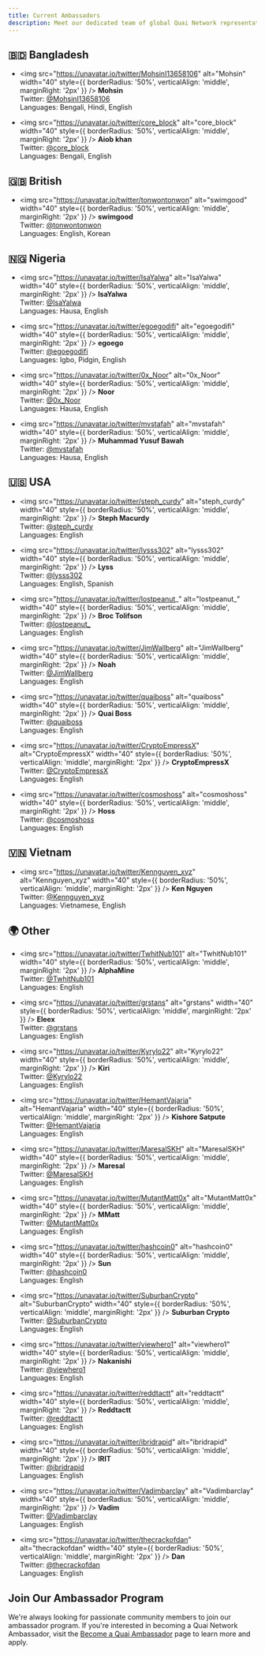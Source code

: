 ```yaml
---
title: Current Ambassadors
description: Meet our dedicated team of global Quai Network representatives.
---
```


## 🇧🇩 Bangladesh
- <img src="https://unavatar.io/twitter/MohsinI13658106" alt="Mohsin" width="40" style={{ borderRadius: '50%', verticalAlign: 'middle', marginRight: '2px' }} /> **Mohsin**  
  Twitter: [@MohsinI13658106](https://twitter.com/MohsinI13658106)  
  Languages: Bengali, Hindi, English

- <img src="https://unavatar.io/twitter/core_block" alt="core_block" width="40" style={{ borderRadius: '50%', verticalAlign: 'middle', marginRight: '2px' }} /> **Aiob khan**  
  Twitter: [@core_block](https://twitter.com/core_block)  
  Languages: Bengali, English  

## 🇬🇧 British
- <img src="https://unavatar.io/twitter/tonwontonwon" alt="swimgood" width="40" style={{ borderRadius: '50%', verticalAlign: 'middle', marginRight: '2px' }} /> **swimgood**  
  Twitter: [@tonwontonwon](https://twitter.com/tonwontonwon)  
  Languages: English, Korean

## 🇳🇬 Nigeria
- <img src="https://unavatar.io/twitter/IsaYalwa" alt="IsaYalwa" width="40" style={{ borderRadius: '50%', verticalAlign: 'middle', marginRight: '2px' }} /> **IsaYalwa**  
  Twitter: [@IsaYalwa](https://twitter.com/IsaYalwa)  
  Languages: Hausa, English

- <img src="https://unavatar.io/twitter/egoegodifi" alt="egoegodifi" width="40" style={{ borderRadius: '50%', verticalAlign: 'middle', marginRight: '2px' }} /> **egoego**  
  Twitter: [@egoegodifi](https://twitter.com/egoegodifi)  
  Languages: Igbo, Pidgin, English

- <img src="https://unavatar.io/twitter/0x_Noor" alt="0x_Noor" width="40" style={{ borderRadius: '50%', verticalAlign: 'middle', marginRight: '2px' }} /> **Noor**  
  Twitter: [@0x_Noor](https://twitter.com/0x_Noor)  
  Languages: Hausa, English

- <img src="https://unavatar.io/twitter/mvstafah" alt="mvstafah" width="40" style={{ borderRadius: '50%', verticalAlign: 'middle', marginRight: '2px' }} /> **Muhammad Yusuf Bawah**  
  Twitter: [@mvstafah](https://twitter.com/mvstafah)  
  Languages: Hausa, English

## 🇺🇸 USA
- <img src="https://unavatar.io/twitter/steph_curdy" alt="steph_curdy" width="40" style={{ borderRadius: '50%', verticalAlign: 'middle', marginRight: '2px' }} /> **Steph Macurdy**  
  Twitter: [@steph_curdy](https://twitter.com/steph_curdy)  
  Languages: English

- <img src="https://unavatar.io/twitter/lysss302" alt="lysss302" width="40" style={{ borderRadius: '50%', verticalAlign: 'middle', marginRight: '2px' }} /> **Lyss**  
  Twitter: [@lysss302](https://twitter.com/lysss302)  
  Languages: English, Spanish

- <img src="https://unavatar.io/twitter/lostpeanut_" alt="lostpeanut_" width="40" style={{ borderRadius: '50%', verticalAlign: 'middle', marginRight: '2px' }} /> **Broc Tolifson**  
  Twitter: [@lostpeanut_](https://twitter.com/lostpeanut_)  
  Languages: English

- <img src="https://unavatar.io/twitter/JimWallberg" alt="JimWallberg" width="40" style={{ borderRadius: '50%', verticalAlign: 'middle', marginRight: '2px' }} /> **Noah**    
  Twitter: [@JimWallberg](https://twitter.com/JimWallberg)  
  Languages: English

- <img src="https://unavatar.io/twitter/quaiboss" alt="quaiboss" width="40" style={{ borderRadius: '50%', verticalAlign: 'middle', marginRight: '2px' }} /> **Quai Boss**    
  Twitter: [@quaiboss](https://twitter.com/quaiboss)  
  Languages: English

- <img src="https://unavatar.io/twitter/CryptoEmpressX" alt="CryptoEmpressX" width="40" style={{ borderRadius: '50%', verticalAlign: 'middle', marginRight: '2px' }} /> **CryptoEmpressX**    
  Twitter: [@CryptoEmpressX](https://twitter.com/CryptoEmpressX)  
  Languages: English

- <img src="https://unavatar.io/twitter/cosmoshoss" alt="cosmoshoss" width="40" style={{ borderRadius: '50%', verticalAlign: 'middle', marginRight: '2px' }} /> **Hoss**    
  Twitter: [@cosmoshoss](https://twitter.com/cosmoshoss)  
  Languages: English

## 🇻🇳 Vietnam
- <img src="https://unavatar.io/twitter/Kennguyen_xyz" alt="Kennguyen_xyz" width="40" style={{ borderRadius: '50%', verticalAlign: 'middle', marginRight: '2px' }} /> **Ken Nguyen**  
  Twitter: [@Kennguyen_xyz](https://twitter.com/Kennguyen_xyz)  
  Languages: Vietnamese, English

## 🌍 Other
- <img src="https://unavatar.io/twitter/TwhitNub101" alt="TwhitNub101" width="40" style={{ borderRadius: '50%', verticalAlign: 'middle', marginRight: '2px' }} /> **AlphaMine**  
  Twitter: [@TwhitNub101](https://twitter.com/TwhitNub101)  
  Languages: English

- <img src="https://unavatar.io/twitter/grstans" alt="grstans" width="40" style={{ borderRadius: '50%', verticalAlign: 'middle', marginRight: '2px' }} /> **Eleex**  
  Twitter: [@grstans](https://twitter.com/grstans)  
  Languages: English

- <img src="https://unavatar.io/twitter/Kyrylo22" alt="Kyrylo22" width="40" style={{ borderRadius: '50%', verticalAlign: 'middle', marginRight: '2px' }} /> **Kiri**  
  Twitter: [@Kyrylo22](https://twitter.com/Kyrylo22)  
  Languages: English

- <img src="https://unavatar.io/twitter/HemantVajaria" alt="HemantVajaria" width="40" style={{ borderRadius: '50%', verticalAlign: 'middle', marginRight: '2px' }} /> **Kishore Satpute**  
  Twitter: [@HemantVajaria](https://twitter.com/HemantVajaria)  
  Languages: English

- <img src="https://unavatar.io/twitter/MaresalSKH" alt="MaresalSKH" width="40" style={{ borderRadius: '50%', verticalAlign: 'middle', marginRight: '2px' }} /> **Maresal**  
  Twitter: [@MaresalSKH](https://twitter.com/MaresalSKH)  
  Languages: English

- <img src="https://unavatar.io/twitter/MutantMatt0x" alt="MutantMatt0x" width="40" style={{ borderRadius: '50%', verticalAlign: 'middle', marginRight: '2px' }} /> **MMatt**  
  Twitter: [@MutantMatt0x](https://twitter.com/MutantMatt0x)  
  Languages: English

- <img src="https://unavatar.io/twitter/hashcoin0" alt="hashcoin0" width="40" style={{ borderRadius: '50%', verticalAlign: 'middle', marginRight: '2px' }} /> **Sun**  
  Twitter: [@hashcoin0](https://twitter.com/hashcoin0)  
  Languages: English

- <img src="https://unavatar.io/twitter/SuburbanCrypto" alt="SuburbanCrypto" width="40" style={{ borderRadius: '50%', verticalAlign: 'middle', marginRight: '2px' }} /> **Suburban Crypto**  
  Twitter: [@SuburbanCrypto](https://twitter.com/SuburbanCrypto)  
  Languages: English

- <img src="https://unavatar.io/twitter/viewhero1" alt="viewhero1" width="40" style={{ borderRadius: '50%', verticalAlign: 'middle', marginRight: '2px' }} /> **Nakanishi**  
  Twitter: [@viewhero1](https://twitter.com/viewhero1)  
  Languages: English

- <img src="https://unavatar.io/twitter/reddtactt" alt="reddtactt" width="40" style={{ borderRadius: '50%', verticalAlign: 'middle', marginRight: '2px' }} /> **Reddtactt**  
  Twitter: [@reddtactt](https://twitter.com/reddtactt)  
  Languages: English

- <img src="https://unavatar.io/twitter/ibridrapid" alt="ibridrapid" width="40" style={{ borderRadius: '50%', verticalAlign: 'middle', marginRight: '2px' }} /> **IRIT**  
  Twitter: [@ibridrapid](https://twitter.com/ibridrapid)  
  Languages: English

- <img src="https://unavatar.io/twitter/Vadimbarclay" alt="Vadimbarclay" width="40" style={{ borderRadius: '50%', verticalAlign: 'middle', marginRight: '2px' }} /> **Vadim**  
  Twitter: [@Vadimbarclay](https://twitter.com/Vadimbarclay)  
  Languages: English

- <img src="https://unavatar.io/twitter/thecrackofdan" alt="thecrackofdan" width="40" style={{ borderRadius: '50%', verticalAlign: 'middle', marginRight: '2px' }} /> **Dan**  
  Twitter: [@thecrackofdan](https://twitter.com/thecrackofdan)  
  Languages: English

## Join Our Ambassador Program

We're always looking for passionate community members to join our ambassador program. If you're interested in becoming a Quai Network Ambassador, visit the [Become a Quai Ambassador](/get-involved/ambassadors) page to learn more and apply.
